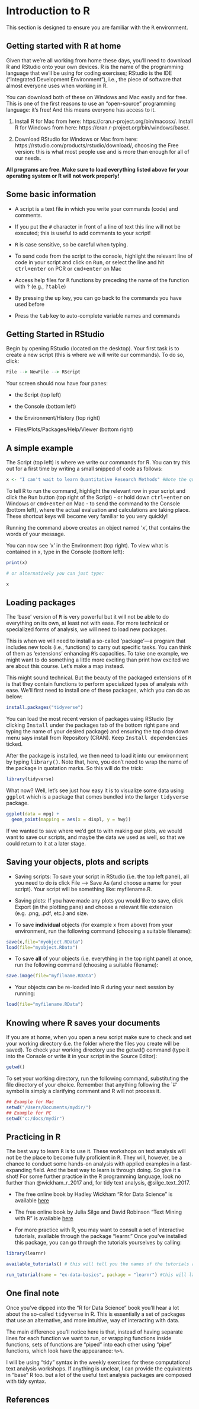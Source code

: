 # Introduction to R {.unnumbered}

This section is designed to ensure you are familiar with the <tt>R</tt> environment.

## Getting started with R at home 

Given that we're all working from home these days, you'll need to download R and RStudio onto your own devices. R is the name of the programming language that we'll be using for coding exercises; RStudio is the IDE ("Integrated Development Environment"), i.e., the piece of software that almost everyone uses when working in R. 

You can download both of these on Windows and Mac easily and for free. This is one of the first reasons to use an "open-source" programming language: it's free! And this means everyone has access to it. 

1. Install R for Mac from here: https://cran.r-project.org/bin/macosx/. Install R for Windows from here: https://cran.r-project.org/bin/windows/base/.

2. Download RStudio for Windows or Mac from here: https://rstudio.com/products/rstudio/download/, choosing the Free version: this is what most people use and is more than enough for all of our needs.

**All programs are free. Make sure to load everything listed above for your operating system or R will not work properly!**

## Some basic information 

+ A script is a text file in which you write your commands (code) and comments.

+ If you put the <tt>#</tt> character in front of a line of text this line will not be executed; this is useful to add comments to your script!

+ <tt>R</tt> is case sensitive, so be careful when typing. 

+ To send code from the script to the console, highlight the relevant line of code in your script and click on <tt>Run</tt>, or select the line and hit <tt>ctrl+enter</tt> on PCR or <tt>cmd+enter</tt> on Mac

+ Access help files for <tt>R</tt> functions by preceding the name of the function with <tt>?</tt> (e.g., <tt>?table</tt>)

+ By pressing the <tt>up</tt> key, you can go back to the commands you have used before

+ Press the <tt>tab</tt> key to auto-complete variable names and commands

## Getting Started in RStudio 

Begin by opening RStudio (located on the desktop). Your first task is to create a new script (this is where we will write our commands). To do so, click: 

```r
File --> NewFile --> RScript
```

Your screen should now have four panes:

+ the Script (top left)

+ the Console (bottom left)

+ the Environment/History (top right)

+ Files/Plots/Packages/Help/Viewer (bottom right)

## A simple example 

The Script (top left) is where we write our commands for R. You can try this out for a first time by writing a small snipped of code as follows:

```r

x <- "I can't wait to learn Quantitative Research Methods" #Note the quotation marks!

```
To tell R to run the command, highlight the relevant row in your script and click the <tt>Run</tt> button (top right of the Script) - or hold down <tt>ctrl+enter</tt> on Windows or <tt>cmd+enter</tt> on Mac - to send the command to the Console (bottom left), where the actual evaluation and calculations are taking place. These shortcut keys will become very familiar to you very quickly!

Running the command above creates an object named ‘x’, that contains the words of your message.

You can now see ‘x’ in the Environment (top right). To view what is contained in x, type in the Console (bottom left):
```r

print(x)

# or alternatively you can just type:

x

```

## Loading packages 
The 'base' version of <tt>R</tt> is very powerful but it will not be able to do everything on its own, at least not with ease. For more technical or specialized forms of analysis, we will need to load new packages. 

This is when we will need to install a so-called ‘package’---a program that includes new tools (i.e., functions) to carry out specific tasks. You can think of them as 'extensions' enhancing <tt>R</tt>'s capacities. To take one example, we might want to do something a little more exciting than print how excited we are about this course. Let's make a map instead.

This might sound technical. But the beauty of the packaged extensions of <tt>R</tt> is that they contain functions to perform specialized types of analysis with ease. We'll first need to install one of these packages, which you can do as below:

```r
install.packages("tidyverse")
```

You can load the most recent version of packages using RStudio (by clicking <tt>Install</tt> under the packages tab of the bottom right pane and typing the name of your desired package) and ensuring the top drop down menu says install from Repository (CRAN). Keep <tt>Install dependencies</tt> ticked.

After the package is installed, we then need to load it into our environment by typing <tt>library(<insert name of package here>)</tt>. Note that, here, you don't need to wrap the name of the package in quotation marks. So this will do the trick:

```r
library(tidyverse)
```

What now? Well, let's see just how easy it is to visualize some data using <tt>ggplot</tt> which is a package that comes bundled into the larger <tt>tidyverse</tt> package.

```r
ggplot(data = mpg) + 
  geom_point(mapping = aes(x = displ, y = hwy))
```

If we wanted to save where we'd got to with making our plots, we would want to save our scripts, and maybe the data we used as well, so that we could return to it at a later stage.

## Saving your objects, plots and scripts 

* Saving scripts: To save your script in RStudio (i.e. the top left panel), all you need to do is click File –> Save As (and choose a name for your script). Your script will be something like: myfilename.R.

* Saving plots: If you have made any plots you would like to save, click Export (in the plotting pane) and choose a relevant file extension (e.g. .png, .pdf, etc.) and size.

+ To save **individual** objects (for example <tt>x</tt> from above) from your environment, run the following command (choosing a suitable filename): 

```r
save(x,file="myobject.RData")
load(file="myobject.RData")
```
      
+ To save **all** of your objects (i.e. everything in the top right panel) at once, run the following command (choosing a suitable filename):

```r
save.image(file="myfilname.RData")
```

+ Your objects can be re-loaded into R during your next session by running:

```r
load(file="myfilename.RData")
```

## Knowing where R saves your documents 

If you are at home, when you open a new script make sure to check and set your working directory (i.e. the folder where the files you create will be saved). To check your working directory use the getwd() command (type it into the Console or write it in your script in the Source Editor):

```r
getwd()
```

To set your working directory, run the following command, substituting the file directory of your choice. Remember that anything following the `#’ symbol is simply a clarifying comment and R will not process it.

```r
## Example for Mac 
setwd("/Users/Documents/mydir/") 
## Example for PC 
setwd("c:/docs/mydir") 
```

## Practicing in R 

The best way to learn <tt>R</tt> is to use it. These workshops on text analysis will not be the place to become fully proficient in <tt>R</tt>. They will, however, be a chance to conduct some hands-on analysis with applied examples in a fast-expanding field. And the best way to learn is through doing. So give it a shot! For some further practice in the R programming language, look no further than @wickham_r_2017 and, for tidy text analysis, @silge_text_2017.

- The free online book by Hadley Wickham "R for Data Science" is available [here](https://r4ds.had.co.nz/)

- The free online book by Julia Silge and David Robinson "Text Mining with R" is available [here](https://www.tidytextmining.com/)

- For more practice with R, you may want to consult a set of interactive tutorials, available through the package "learnr." Once you've installed this package, you can go through the tutorials yourselves by calling:

```r
library(learnr)

available_tutorials() # this will tell you the names of the tutorials available

run_tutorial(name = "ex-data-basics", package = "learnr") #this will launch the interactive tutorial in a new Internet browser window

```

## One final note 

Once you've dipped into the "R for Data Science" book you'll hear a lot about the so-called <tt>tidyverse</tt> in R. This is essentially a set of packages that use an alternative, and more intuitive, way of interacting with data. 

The main difference you'll notice here is that, instead of having separate lines for each function we want to run, or wrapping functions inside functions, sets of functions are "piped" into each other using "pipe" functions, which look have the appearance: `%>%`. 

I will be using "tidy" syntax in the weekly exercises for these computational text analysis workshops. If anything is unclear, I can provide the equivalents in "base" R too. but a lot of the useful text analysis packages are composed with tidy syntax.


## References